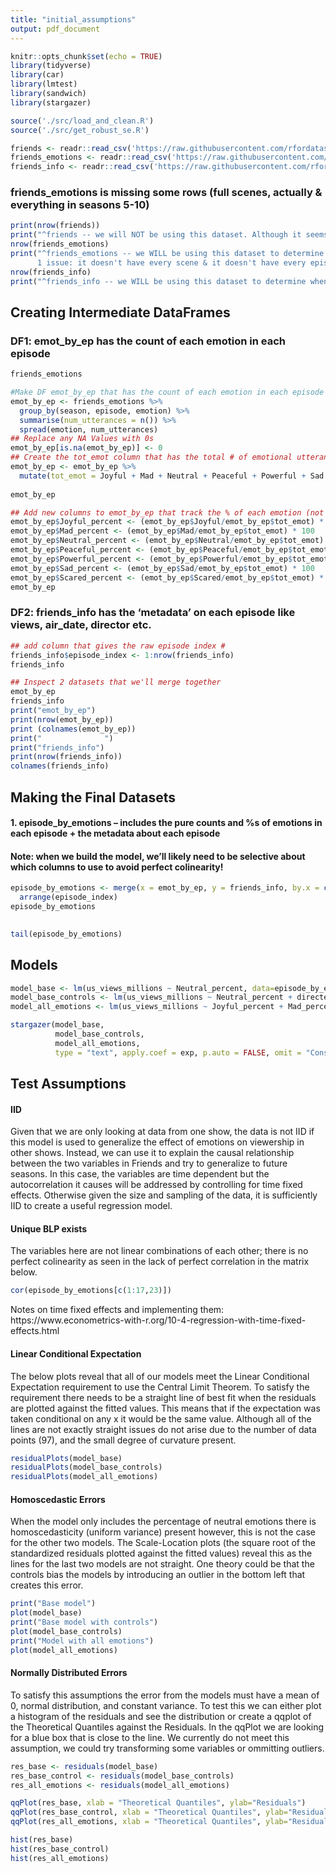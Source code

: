 ```yaml
---
title: "initial_assumptions"
output: pdf_document
---
```


```r
knitr::opts_chunk$set(echo = TRUE)
library(tidyverse)
library(car)
library(lmtest)
library(sandwich)
library(stargazer)

```

```r
source('./src/load_and_clean.R')
source('./src/get_robust_se.R')
```


```r
friends <- readr::read_csv('https://raw.githubusercontent.com/rfordatascience/tidytuesday/master/data/2020/2020-09-08/friends.csv')
friends_emotions <- readr::read_csv('https://raw.githubusercontent.com/rfordatascience/tidytuesday/master/data/2020/2020-09-08/friends_emotions.csv')
friends_info <- readr::read_csv('https://raw.githubusercontent.com/rfordatascience/tidytuesday/master/data/2020/2020-09-08/friends_info.csv')
```

### friends_emotions is missing some rows (full scenes, actually & everything in seasons 5-10)
```r
print(nrow(friends))
print("^friends -- we will NOT be using this dataset. Although it seems to have every line from all 10 seasons of the show, it fails to include any information on emotion or views")
nrow(friends_emotions)
print("^friends_emotions -- we WILL be using this dataset to determine how prevalent emotions were in each episode!
      1 issue: it doesn't have every scene & it doesn't have every episode! Only seasons 1-4. Scenes tbd")
nrow(friends_info)
print("^friends_info -- we WILL be using this dataset to determine when episodes aired and how many views each episode got")
```

## Creating Intermediate DataFrames

### DF1: emot_by_ep has the count of each emotion in each episode

```r
friends_emotions
```

```r
#Make DF emot_by_ep that has the count of each emotion in each episode
emot_by_ep <- friends_emotions %>%
  group_by(season, episode, emotion) %>%
  summarise(num_utterances = n()) %>%
  spread(emotion, num_utterances) 
## Replace any NA Values with 0s
emot_by_ep[is.na(emot_by_ep)] <- 0
## Create the tot_emot column that has the total # of emotional utterances in an episode
emot_by_ep <- emot_by_ep %>%
  mutate(tot_emot = Joyful + Mad + Neutral + Peaceful + Powerful + Sad + Scared)
  
emot_by_ep
```

```r
## Add new columns to emot_by_ep that track the % of each emotion (not just raw count)
emot_by_ep$Joyful_percent <- (emot_by_ep$Joyful/emot_by_ep$tot_emot) * 100
emot_by_ep$Mad_percent <- (emot_by_ep$Mad/emot_by_ep$tot_emot) * 100
emot_by_ep$Neutral_percent <- (emot_by_ep$Neutral/emot_by_ep$tot_emot) * 100
emot_by_ep$Peaceful_percent <- (emot_by_ep$Peaceful/emot_by_ep$tot_emot) * 100
emot_by_ep$Powerful_percent <- (emot_by_ep$Powerful/emot_by_ep$tot_emot) * 100
emot_by_ep$Sad_percent <- (emot_by_ep$Sad/emot_by_ep$tot_emot) * 100
emot_by_ep$Scared_percent <- (emot_by_ep$Scared/emot_by_ep$tot_emot) * 100
emot_by_ep
```


### DF2: friends_info has the 'metadata' on each episode like views, air_date, director etc.

```r
## add column that gives the raw episode index #
friends_info$episode_index <- 1:nrow(friends_info)
friends_info
```

```r
## Inspect 2 datasets that we'll merge together
emot_by_ep 
friends_info
print("emot_by_ep")
print(nrow(emot_by_ep))
print (colnames(emot_by_ep))
print("              ")
print("friends_info")
print(nrow(friends_info))
colnames(friends_info)
```


## Making the Final Datasets 
#### 1. episode_by_emotions -- includes the pure counts and %s of emotions in each episode + the metadata about each episode
#### Note: when we build the model, we'll likely need to be selective about which columns to use to avoid perfect colinearity!

```r
episode_by_emotions <- merge(x = emot_by_ep, y = friends_info, by.x = c("season", "episode"), by.y = c("season", "episode")) %>%
  arrange(episode_index)
episode_by_emotions
  
```
```r
tail(episode_by_emotions)
```

## Models

```r

model_base <- lm(us_views_millions ~ Neutral_percent, data=episode_by_emotions)
model_base_controls <- lm(us_views_millions ~ Neutral_percent + directed_by + written_by + air_date, data=episode_by_emotions)
model_all_emotions <- lm(us_views_millions ~ Joyful_percent + Mad_percent + Peaceful_percent + Powerful_percent + Sad_percent + directed_by + written_by + air_date, data=episode_by_emotions)

stargazer(model_base,
          model_base_controls,
          model_all_emotions,
          type = "text", apply.coef = exp, p.auto = FALSE, omit = "Constant")
```


## Test Assumptions

#### IID
Given that we are only looking at data from one show, the data is not IID if this model is used to generalize the effect of emotions on viewership in other shows. Instead, we can use it to explain the causal relationship between the two variables in Friends and try to generalize to future seasons. In this case, the variables are time dependent but the autocorrelation it causes will be addressed by controlling for time fixed effects. Otherwise given the size and sampling of the data, it is sufficiently IID to create a useful regression model. 

#### Unique BLP exists

The variables here are not linear combinations of each other; there is no perfect colinearity as seen in the lack of perfect correlation in the matrix below.

```r
cor(episode_by_emotions[c(1:17,23)])

```


Notes on time fixed effects and implementing them: https://www.econometrics-with-r.org/10-4-regression-with-time-fixed-effects.html 

#### Linear Conditional Expectation
The below plots reveal that all of our models meet the Linear Conditional Expectation requirement to use the Central Limit Theorem. To satisfy the requirement there needs to be a straight line of best fit when the residuals are plotted against the fitted values. This means that if the expectation was taken conditional on any x it would be the same value. Although all of the lines are not exactly straight issues do not arise due to the number of data points (97), and the small degree of curvature present. 

```r

residualPlots(model_base)
residualPlots(model_base_controls)
residualPlots(model_all_emotions)

```

#### Homoscedastic Errors
When the model only includes the percentage of neutral emotions there is homoscedasticity (uniform variance) present however, this is not the case for the other two models. The Scale-Location plots (the square root of the standardized residuals plotted against the fitted values) reveal this as the lines for the last two models are not straight. One theory could be that the controls bias the models by introducing an outlier in the bottom left that creates this error. 

```r
print("Base model")
plot(model_base)
print("Base model with controls")
plot(model_base_controls)
print("Model with all emotions")
plot(model_all_emotions)
```

#### Normally Distributed Errors
To satisfy this assumptions the error from the models must have a mean of 0, normal distribution, and constant variance. To test this we can either plot a histogram of the residuals and see the distribution or create a qqplot of the Theoretical Quantiles against the Residuals. In the qqPlot we are looking for a blue box that is close to the line. We currently do not meet this assumption, we could try transforming some variables or  ommitting outliers. 
```r
res_base <- residuals(model_base)
res_base_control <- residuals(model_base_controls)
res_all_emotions <- residuals(model_all_emotions)

qqPlot(res_base, xlab = "Theoretical Quantiles", ylab="Residuals")
qqPlot(res_base_control, xlab = "Theoretical Quantiles", ylab="Residuals")
qqPlot(res_all_emotions, xlab = "Theoretical Quantiles", ylab="Residuals")

hist(res_base)
hist(res_base_control)
hist(res_all_emotions)

```

